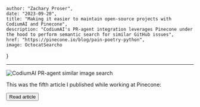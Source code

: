 
    author: "Zachary Proser", 
    date: "2023-09-20",
    title: "Making it easier to maintain open-source projects with CodiumAI and Pinecone", 
    description: "CodiumAI's PR-agent integration leverages Pinecone under the hood to perform semantic search for similar GitHub issues",
    href: "https://pinecone.io/blog/pain-poetry-python",
    image: OctocatSearcho
}


--- 

<Image src={meta.image} alt="CodiumAI PR-agent similar image search"/>

This was the fifth article I published while working at Pinecone: 

<Button href={meta.href}>Read article</Button>


